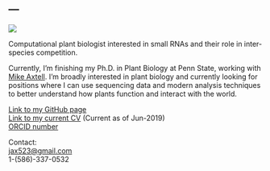 --- 
---


![](images/index_figure_1-01.png)

Computational plant biologist interested in small RNAs and their role in inter-species competition. 

Currently, I'm finishing my Ph.D. in Plant Biology at Penn State, working with [Mike Axtell](https://sites.psu.edu/axtell/). I'm broadly interested in plant biology and currently looking for positions where I can use sequencing data and modern analysis techniques to better understand how plants function and interact with the world.




[Link to my GitHub page](https://github.com/NateyJay)<br/>
[Link to my current CV](./files/N\ Johnson\ CV\ Jun-2019.pdf) (Current as of Jun-2019)<br/>
[ORCID number](https://orcid.org/0000-0002-5279-9964)<br/>

Contact:<br/>
<jax523@gmail.com><br/>
1-(586)-337-0532<br/>




